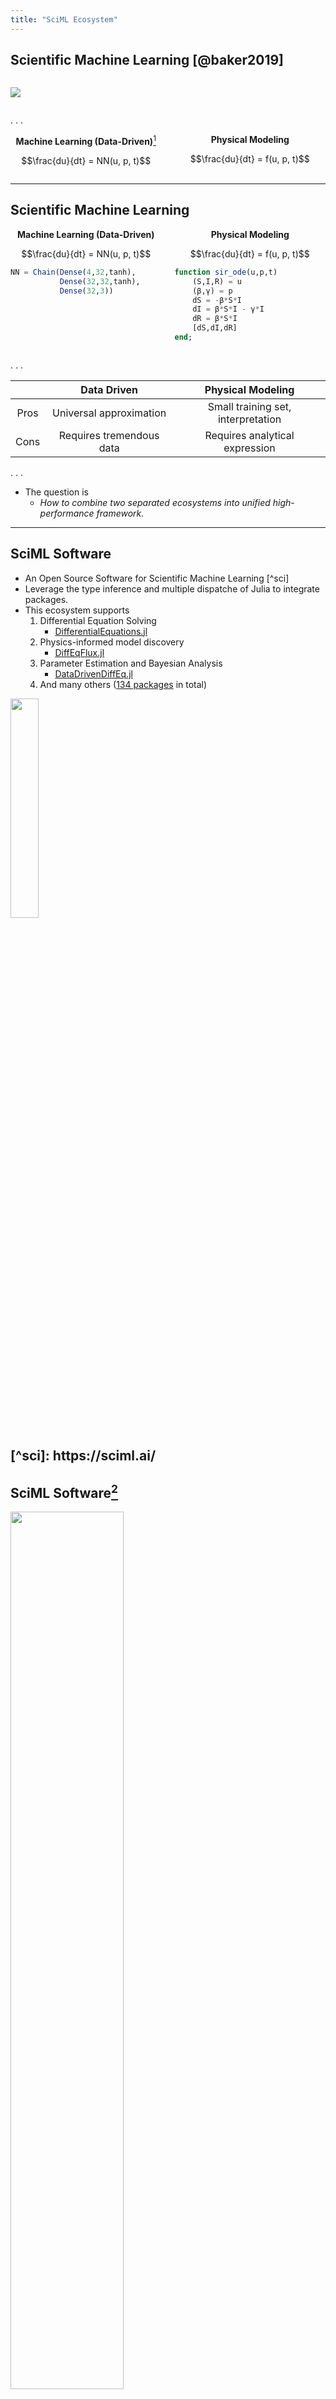 ```yaml
---
title: "SciML Ecosystem"
---
```


## Scientific Machine Learning [@baker2019]


:::: {.columns .v-center-container}

::: {.column width="50%"}

![](img/sir.png){fig-pos="center"}

:::

::: {.column width="50%"}

\begin{equation}
    u(t) = \begin{bmatrix}
        S(t)\\ 
        I(t)\\ 
        R(t)
    \end{bmatrix}
\end{equation}

:::

:::: 

. . .

:::: {.columns}

::: {.column width="50%"}

<center>**Machine Learning (Data-Driven)**[^nn]</center>

$$\frac{du}{dt} = NN(u, p, t)$$

:::

::: {.column width="50%"}

<center>**Physical Modeling**</center>

$$\frac{du}{dt} = f(u, p, t)$$

:::

::::

[^nn]: where $NN(\cdot) \approx f(\cdot)$ 

---

## Scientific Machine Learning

:::: {.columns}

::: {.column width="50%"}

<center>**Machine Learning (Data-Driven)**</center>

$$\frac{du}{dt} = NN(u, p, t)$$

```julia
NN = Chain(Dense(4,32,tanh),
           Dense(32,32,tanh),
           Dense(32,3))
```

:::

::: {.column width="50%"}

<center>**Physical Modeling**</center>

$$\frac{du}{dt} = f(u, p, t)$$

```julia
function sir_ode(u,p,t)
    (S,I,R) = u
    (β,γ) = p
    dS = -β*S*I
    dI = β*S*I - γ*I
    dR = β*S*I
    [dS,dI,dR]
end;
```

:::

::::

. . .

||Data Driven|Physical Modeling|
|:---:|:---:|:---:|
|Pros|Universal approximation|Small training set, interpretation|
|Cons|Requires tremendous data|Requires analytical expression|

. . .

- The question is 
    - *How to combine two separated ecosystems into unified high-performance framework.*

---

## SciML Software

- An Open Source Software for Scientific Machine Learning [^sci]
- Leverage the type inference and multiple dispatche of Julia to integrate packages.
- This ecosystem supports
    1. Differential Equation Solving
        - [DifferentialEquations.jl](https://diffeq.sciml.ai/stable/)
    1. Physics-informed model discovery
        - [DiffEqFlux.jl](https://diffeqflux.sciml.ai/stable/)
    1. Parameter Estimation and Bayesian Analysis
        - [DataDrivenDiffEq.jl](https://datadriven.sciml.ai/dev/)
    1. And many others ([134 packages](https://github.com/SciML) in total)

![](img/SciMLGitHubPreview.png){width=30% fig-align="right"}

[^sci]: https://sciml.ai/
---

## SciML Software[^rac]

![](img/scimlinterface.png){fig-pos="center" width=60%}

[^rac]: Image is from Figure 1. of Rackauckas, Christopher, et al. "Universal differential equations for scientific machine learning." arXiv preprint arXiv:2001.04385 (2020).


---

## Example {#sec-ex}

Suppose we have a ground truth model $u(t) = [S(t), I(t), C(t)]^T$

\begin{align}
    \frac{dS}{dt} &= -\beta S(t)I(t)\\ 
    \frac{dI}{dt} &= \beta S(t)I(t)-\gamma I(t)\\
    \frac{dR}{dt} &= \beta S(t)I(t)
\end{align}

where $\beta$ and $\gamma$ are nonnegative parameters.

---

## Data and Prior knowledge

- Data: $\{u(t), t\}$
- Model with unknown mechanism $\lambda: R^3\to R$. Such that
\begin{align}
    \frac{dS}{dt} &= -\lambda(I(t), \beta, \gamma) S(t)\\ 
    \frac{dI}{dt} &= \lambda(I(t), \beta, \gamma) S(t)-\gamma I(t)\\
    \frac{dR}{dt} &= \lambda(I(t), \beta, \gamma)S(t)
\end{align}

- Also, let $\lambda$ be the *approximated* function of a part of [the truth model](#sec-ex)

---

## Use Convolutional Neural Network for surrogation

- By universal approximation theorem,

\begin{align}
    \frac{dS}{dt} &= -\lambda_{NN}(I(t), \beta, \gamma) S(t)\\ 
    \frac{dI}{dt} &= \lambda_{NN}(I(t), \beta, \gamma) S(t)-\gamma I(t)\\
    \frac{dR}{dt} &= \lambda_{NN}(I(t), \beta, \gamma)S(t)
\end{align}

- This is the universal ordinary differential equation[@rackauckas2020universal]

--- 

## Implementation

:::: {.columns }

::: {.column width="50%"}
**Universal Differential Equation (UDE)**

\begin{align}
    \frac{dS}{dt} &= -\lambda_{NN}(I(t), \beta, \gamma) S(t)\\ 
    \frac{dI}{dt} &= \lambda_{NN}(I(t), \beta, \gamma) S(t)-\gamma I(t)\\
    \frac{dR}{dt} &= \lambda_{NN}(I(t), \beta, \gamma)S(t)
\end{align}

:::

::: {.column width="50%"}
**Implementation**

``` .julia
function sir_ude(u,p_,t,foi, st)
    # Current State
    S,I,C = u
    β,γ = p
    # CNN
    λ= foi([I], p_, st)[1][1] 
    # UDE
    dS = -λ*S
    dI = λ*S - γ*I
    dR = λ*S
    [dS, dI, dR]
end;
```

:::

::::

. . .


:::: {.columns }

::: {.column width="50%"}

- To achieve this task, integration of multiple frameworks is necessary.

:::

::: {.column width="50%"}

|Tasks|SciML Package|
|---|---|
|ODE solver|[DifferentialEquations.jl](https://diffeq.sciml.ai/stable/)|
|Neural network|[Flux.jl](https://fluxml.ai/)/[Lux.jl](https://discourse.julialang.org/t/ann-lux-jl-explicitly-parameterized-neural-networks-in-julia/81689/5)|
|Differential programming|[Zygote.jl](https://fluxml.ai/Zygote.jl/latest/)|
|Optimization|[Optimization.jl](https://docs.sciml.ai/Optimization/stable/)|

:::

::::

---

## Model Discovery and why we need it?

- Suppose the UDE[^abb-ude] model is successfully fitted with dataset $\{u(t), t\}$


:::: {.columns }

::: {.column width="60%"}
![](img/ude_fitted.png){width="100%"}
:::

::: {.column width="40%"}

\begin{align}
    \frac{dS}{dt} &= -\lambda_{NN}(I(t), \beta, \gamma) S(t)\\ 
    \frac{dI}{dt} &= \lambda_{NN}(I(t), \beta, \gamma) S(t)-\gamma I(t)\\
    \frac{dR}{dt} &= \lambda_{NN}(I(t), \beta, \gamma)S(t)
\end{align}

- How is the extrapolation?
    - Such as $u_{ext}(t_{ext}) \notin \{u(t), t\}$

:::

::::


[^abb-ude]: Universal Ordinary Differential Equation [@rackauckas2020universal]

---

## Model Discovery and why we need it?


:::: {.columns}

::: {.column width="60%"}

![](img/ude_extra.png)

:::

::: {.column width="40%"}

- We should get

$$\lambda_{NN}(I, \beta, \gamma) \approx \beta I$$

- However, the extrapolation of nerual network is errornous.
- Sparsification of neural networks is needed (Occam's net). 
    - Symbolic regressions[^sindy]
    - [DataDrivenDiffEq.jl](https://github.com/SciML/DataDrivenDiffEq.jl)
:::

::::

[^sindy]: Such as sparse identification[@brunton2016discovering]

---

## Application and Industry[^case]

- [Cedar$^{\text{EDA}}$](https://cedar-eda.com/): differentiable analog circuit with machine learning
    - SPICE (C++)
- [Pumas-AI](https://pumas.ai/): Model-informed drug development with machine learning
    - NONMEM (Fortran)

- Macroeconomics, climate, urban development

[^case]: more cases are on https://juliacomputing.com/case-studies/


---

## Hands-on session

- [Julia basics](https://stevengogogo.github.io/Julia-for-SciML/hands-on/julia_basics.html)
- [UDE example](https://stevengogogo.github.io/Julia-for-SciML/hands-on/lotka.html)


---

## References


